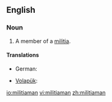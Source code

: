 ==English==
===Noun===
{{en-noun|pl=militiamen}}

#A member of a [[militia]].

====Translations====
{{trans-top|member of a militia}}
* German: {{t-|de|Milizionär|m}}
{{trans-mid}}
* [[Volapük]]: {{qualifier|male or female}} {{t|vo|sifanakomipan}}
{{trans-bottom}}

[[io:militiaman]]
[[vi:militiaman]]
[[zh:militiaman]]